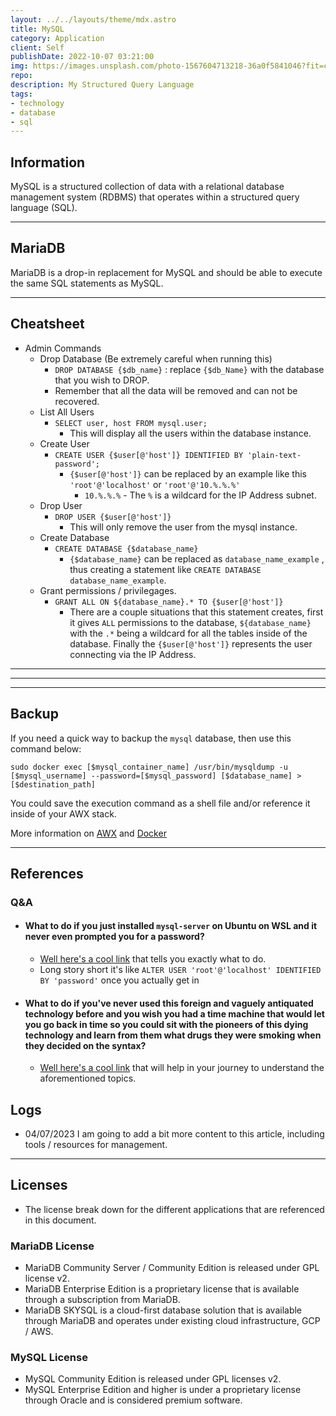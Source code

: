 ```yaml
---
layout: ../../layouts/theme/mdx.astro
title: MySQL
category: Application
client: Self
publishDate: 2022-10-07 03:21:00
img: https://images.unsplash.com/photo-1567604713218-36a0f5841046?fit=crop&w=1400&h=700&q=75
repo:
description: My Structured Query Language
tags:
- technology
- database
- sql
---
```


## Information

MySQL is a structured collection of data with a relational database management system (RDBMS) that operates within a structured query language (SQL).

* * *

## MariaDB

MariaDB is a drop-in replacement for MySQL and should be able to execute the same SQL statements as MySQL.

* * *

## Cheatsheet

- Admin Commands
  - Drop Database (Be extremely careful when running this)
    - `DROP DATABASE {$db_name}` : replace `{$db_Name}` with the database that you wish to DROP.
    - Remember that all the data will be removed and can not be recovered.
  - List All Users
    - `SELECT user, host FROM mysql.user;`
      - This will display all the users within the database instance.
  - Create User
    - `CREATE USER {$user[@'host']} IDENTIFIED BY 'plain-text-password';`
      - `{$user[@'host']}` can be replaced by an example like this `'root'@'localhost'` or `'root'@'10.%.%.%'`
        - `10.%.%.%` - The `%` is a wildcard for the IP Address subnet.
  - Drop User
    - `DROP USER {$user[@'host']}`
      - This will only remove the user from the mysql instance.
  - Create Database
    - `CREATE DATABASE {$database_name}`
      - `{$database_name}` can be replaced as `database_name_example` , thus creating a statement like `CREATE DATABASE database_name_example`.
  - Grant permissions / privilegages.
    - `GRANT ALL ON ${database_name}.* TO {$user[@'host']}`
      - There are a couple situations that this statement creates, first it gives `ALL` permissions to the database, `${database_name}` with the `.*` being a wildcard for all the tables inside of the database. Finally the `{$user[@'host']}` represents the user connecting via the IP Address.

* * *
* * *
* * *

## Backup

If you need a quick way to backup the `mysql` database, then use this command below:

```shell
sudo docker exec [$mysql_container_name] /usr/bin/mysqldump -u [$mysql_username] --password=[$mysql_password] [$database_name] > [$destination_path]
```

You could save the execution command as a shell file and/or reference it inside of your AWX stack.

More information on [AWX](https://kbve.com/application/ansible/#awx) and [Docker](https://kbve.com/application/docker)

* * *

## References

### Q&A

- #### What to do if you just installed `mysql-server` on Ubuntu on WSL and it never even prompted you for a password?

  - [Well here's a cool link](https://stackoverflow.com/questions/42421585/default-password-of-mysql-in-ubuntu-server-16-04) that tells you exactly what to do.
  - Long story short it's like `ALTER USER 'root'@'localhost' IDENTIFIED BY 'password'` once you actually get in

- #### What to do if you've never used this foreign and vaguely antiquated technology before and you wish you had a time machine that would let you go back in time so you could sit with the pioneers of this dying technology and learn from them what drugs they were smoking when they decided on the syntax?
  
  - [Well here's a cool link](https://devhints.io/mysql) that will help in your journey to understand the aforementioned topics.

## Logs

- 04/07/2023
  I am going to add a bit more content to this article, including tools / resources for management.

* * *

## Licenses

- The license break down for the different applications that are referenced in this document.

### MariaDB License

- MariaDB Community Server / Community Edition is released under GPL license v2.
- MariaDB Enterprise Edition is a proprietary license that is available through a subscription from MariaDB.
- MariaDB SKYSQL is a cloud-first database solution that is available through MariaDB and operates under existing cloud infrastructure, GCP / AWS.

### MySQL License

- MySQL Community Edition is released under GPL licenses v2.
- MySQL Enterprise Edition and higher is under a proprietary license through Oracle and is considered premium software.
